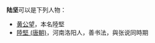 '''陆坚'''可以是下列人物：
*[[黄公望|黄公望]]，本名陸堅
*[[陸堅_(唐朝)|陸堅 (唐朝)]]，河南洛阳人，善书法，與张说同時期

{{disambig|J坚|Cat=二字陆姓人名消歧义}}